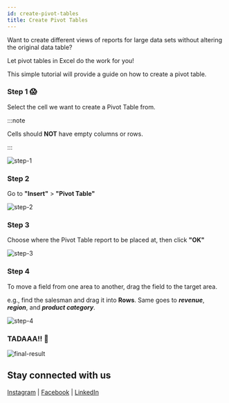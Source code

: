 ```yaml
---
id: create-pivot-tables
title: Create Pivot Tables
---
```



<AuthorCard name="Gladys Loh" image="/img/squad-profile-images/gladys-loh.jpg" role="Microsoft MWS Ambassador" linkedinUrl="https://www.linkedin.com/in/gladysloh/" />

Want to create different views of reports for large data sets without altering the original data table?

Let pivot tables in Excel do the work for you!

This simple tutorial will provide a guide on how to create a pivot table.

### Step 1 😱

Select the cell we want to create a Pivot Table from.

:::note

Cells should **NOT** have empty columns or rows.

:::

![step-1](./step-1.png)

### Step 2

Go to **"Insert"** > **"Pivot Table"**

![step-2](./step-2.png)

### Step 3

Choose where the Pivot Table report to be placed at, then click **"OK"**

![step-3](./step-3.png)

### Step 4

To move a field from one area to another, drag the field to the target area.

e.g., find the salesman and drag it into **Rows**. Same goes to **_revenue_**, **_region_**, and **_product category_**.

![step-4](./step-4.png)

### TADAAA!! 🎊

![final-result](./final-result.png)

## Stay connected with us

[Instagram](https://www.instagram.com/microsoft_mws/) | 
[Facebook](https://www.facebook.com/microsoft.mws) | 
[LinkedIn](https://www.linkedin.com/company/mwsquad/)